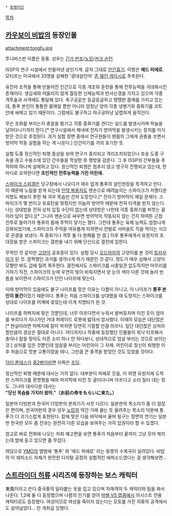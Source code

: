  * [[동명이인]]

[[목차]]

== [[카우보이 비밥]]의 등장인물 ==
attachment:tongfu.jpg

투니버스판 이름은 동풍. 성우는 [[긴가 반조]]/[[노민]]/[[커크 손턴]].

ISSP의 연구 시설에서 만들어낸 살인기계. 글자 그대로 [[인간흉기]]. 이명은 '''매드 피에로'''.
모티프는 미국에서 33명을 살해한 '광대살인마' [[존 웨인 게이시]]로 추측된다.

유전자 조작을 통해 만들어진 인간으로 각종 개조와 훈련을 통해 전투능력을 극대화시킨 존재이다. 생김새와 어울리지 않게 월등한 신체능력과 반사신경을 가지고 있으며 각종 격투술과 사격에도 통달해 있다. 축구공같은 둥글둥글하고 땡땡한 몸매를 가지고 있는데, 통푸 본인이 통통한 몸매일 뿐만 아니라 엄청난 양의 각종 냉병기와 중화기를 코트 안에 싸매고 있기 때문이다. 그럼에도 불구하고 야구공마냥 날렵하게 움직인다.

무슨 조화를 부리는지 총알을 튕기고 각종 중화기를 견디는 실드를 발생시키며 하늘을 날아다니기까지 한다.[* 연구시설에서 체내에 전자기 방어막을 발생시키는 장치를 이식받은 것으로 추정된다. 과거 실험 장면 중에서 연구원들이 맨몸의 그에게 권총을 쏘면서 방어막 작동 실험을 하는 게 나온다.] 인간이기를 거의 포기한 듯.

실험 도중 정신적인 퇴행 증상을 보여 연구가 중지되고 격리조치되었으나 호송 도중 구속을 끊고 수용소에 있던 간수들을 학살한 후 행방을 감춘다. 그 후 ISSP의 간부들을 추적하여 하나씩 살해하고 있다. 정신적인 퇴행은 멈추지 않고 영구히 진행되고 있는데, 한마디로 요약한다면 '''초인적인 전투능력을 가진 어린애.'''

[[스파이크 스피겔]]은 당구장에서 나오다가 재수 없게 통푸의 살인현장을 목격하고 만다. 이 때문에 노림을 받게 되는데 [[아시모프 소렌산|안약 복용자]]도 맨손으로 때려눕히는 스파이크가 저항다운 저항도 해보지 못한 채 겨우 목숨만 건져 도망친다.[* 전자기 방어막이 제일 문제다. 스파이크가 몇 번이고 유효탄을 맞췄지만 이놈의 방어막 때문에 전혀 타격을 받지 않는다. 나는 상대방을 전혀 상처 입힐 수단이 없는데 상대방은 나한테 각종 중화기를 퍼붓는 꼴이라 답이 없다.][* 그나마 맨손으로 싸우면 방어막이 작동되지 않는 건지 하여튼 근접 전투로 들어가자 통푸의 몸에 주먹이 닿기는 했다. 그런데 통푸는 육체 능력도 엄청나게 강화되었기에, 스파이크의 주먹을 여유롭게 피하면서 연발로 서머솔트 킥을 먹이는 식으로 관광을 보냈다. 즉 중화기나 격투 둘 다 완패를 한 셈.] 이후 통푸에게서 유원지의 초대장을 받은 스파이크는 결판을 내기 위해 단신으로 결전에 임한다.

무적인 것 같지만 [[고양이]] 공포증이 있다. 실험 당시 [[오드아이]]의 고양이를 본 것이 [[트라우마]]가 된 것. 끔찍했던 과거를 생각나게 하기 때문인 것 같다. 정도가 매우 심해서 고양이 모형만 봐도 겁에 질려 폭주한다. 결전에서도 스파이크를 시종일관 압도하지만 마무리를 가하기 직전, 스파이크의 눈에 우연히 빛이 비춰지면서 양 눈의 색이 다른 것에 놀라 빈틈을 보이면서 스파이크가 던진 나이프에 맞는다.

이때 방어막이 있음에도 불구 나이프를 맞은 이유는 다름이 아니고, 이 나이프가 '''통푸 본인의 물건'''이었기 때문이다. 통푸는 처음 스파이크를 상대했을 때 도망치는 스파이크를 상대로 나이프를 어깨에 꽂았는데 이게 치명타가 된 것.

나이프를 허벅지에 맞은 것뿐인데, 너무 아프다면서 누워서 발버둥치며 미친 듯이 엄마를 부르다가 지나가던 거대 퍼레이드 로봇에 밟혀서 압사했다. 이때의 모습은 대단찮은[* 현실이라면 허벅지에 칼이 박히면 당연히 기절할 만큼 아프다. 일단 대단찮은 상처라 할만큼의 경상은 절대로 아니다. 어디까지나 작중에 등장했던 인물들이 워낙 터프해서 총이나 칼을 맞아도 아픈 소리 하나 안 하다보니, 상대적으로 엄살 부리는 것으로 보이는 것.] 상처를 입은 것뿐인데 엄살을 부리는 어린아이 그 자체. 어린이로 정신이 퇴행한 이후 처음으로 맛본 고통이었을 테니, 그만큼 큰 충격을 받았던 것도 있었을 것이다.

[[닥터 론데스]]가 [[중2병]]이라면 이쪽은 [[초딩]].

정신적인 퇴행 때문에 대사는 거의 없다. 대부분이 피에로 웃음, 이 외엔 유원지에 도착한 스파이크를 환영했을 때와 마지막에 미친 듯 굴러다니며 아프다고 소리 질러 대는 정도.
그나마 대사다운 대사는 '''"당신 목숨을 가지러 왔어."（お前の命をもらいに来た。）'''

일본어 더빙판과 한국어 더빙판의 분위기가 사뭇 다르다. 일본판의 목소리가 좀 더 점잖은 편이며, 한국어판의 경우 성우 [[노민]]의 약간 가래 끓는 듯 울려주는 목소리 덕분에 통푸가 더 괴기스럽게 표현된다. 칼에 맞은 다음 바닥에서 울며 뒹구는 장면의 연기는 일본판 한국판 모두 좀 전과는 완전히 다른 모습을 보여주는 가히 압권이라 할 수 있겠다.

참고로 바로 전화에 나오는 차회 예고편을 보면 통푸가 처음부터 끝까지 그냥 웃어 제끼는데 밤에 듣고 있으면 좀 무섭다.

여담으로 [[YMO]]의 앨범에 '통푸' 와 '매드 피에로' 라는 동명의 수록곡이 실려있다. 비밥의 이 에피소드 자체가 완전한 디지털 공정의 실험적인 에피소드였다는 걸 생각해보면…

== [[스트라이더 히류]] 시리즈에 등장하는 보스 캐릭터 == 
東風이라고 쓴다.중국풍의 달라붙는 옷을 입고 있으며 자매격의 두 캐릭터와 팀을 짜서 나온다. 1,2에 둘 다 등장했으며 나름의 인기를 얻어 [[마벨 VS 캡콤]]에서 어시스트 전용 캐릭터로도 등장했다. 여성이므로 여성을 죽이지 않는다는 모토를 가진 히류의 공격에서도 살아남았다... 만 개취급 당했다.

